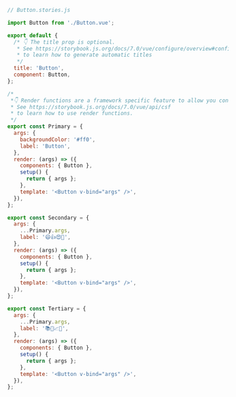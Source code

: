 ```js
// Button.stories.js

import Button from './Button.vue';

export default {
  /* 👇 The title prop is optional.
   * See https://storybook.js.org/docs/7.0/vue/configure/overview#configure-story-loading
   * to learn how to generate automatic titles
   */
  title: 'Button',
  component: Button,
};

/*
 *👇 Render functions are a framework specific feature to allow you control on how the component renders.
 * See https://storybook.js.org/docs/7.0/vue/api/csf
 * to learn how to use render functions.
 */
export const Primary = {
  args: {
    backgroundColor: '#ff0',
    label: 'Button',
  },
  render: (args) => ({
    components: { Button },
    setup() {
      return { args };
    },
    template: '<Button v-bind="args" />',
  }),
};

export const Secondary = {
  args: {
    ...Primary.args,
    label: '😄👍😍💯',
  },
  render: (args) => ({
    components: { Button },
    setup() {
      return { args };
    },
    template: '<Button v-bind="args" />',
  }),
};

export const Tertiary = {
  args: {
    ...Primary.args,
    label: '📚📕📈🤓',
  },
  render: (args) => ({
    components: { Button },
    setup() {
      return { args };
    },
    template: '<Button v-bind="args" />',
  }),
};
```
